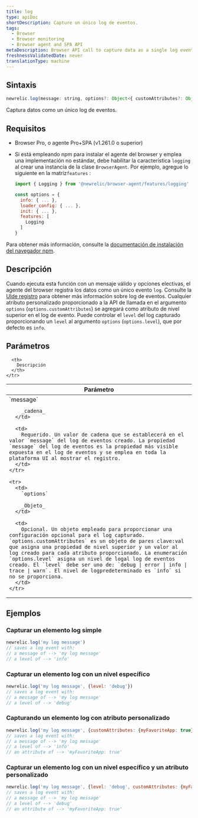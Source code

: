 ```yaml
---
title: log
type: apiDoc
shortDescription: Capture un único log de eventos.
tags:
  - Browser
  - Browser monitoring
  - Browser agent and SPA API
metaDescription: Browser API call to capture data as a single log event.
freshnessValidatedDate: never
translationType: machine
---
```


## Sintaxis

```js
newrelic.log(message: string, options?: Object<{ customAttributes?: Object, level?: 'debug|error|info|trace|warn'}>)
```

Captura datos como un único log de eventos.

## Requisitos

* Browser Pro, o agente Pro+SPA (v1.261.0 o superior)

* Si está empleando npm para instalar el agente del browser y emplea una implementación no estándar, debe habilitar la característica `logging` al crear una instancia de la clase `BrowserAgent`. Por ejemplo, agregue lo siguiente en la matriz`features` :

  ```js
  import { Logging } from '@newrelic/browser-agent/features/logging'

  const options = {
    info: { ... },
    loader_config: { ... },
    init: { ... },
    features: [
      Logging
    ]
  }
  ```

Para obtener más información, consulte la [documentación de instalación del navegador npm](https://www.npmjs.com/package/@newrelic/browser-agent#new-relic-browser-agent).

## Descripción

Cuando ejecuta esta función con un mensaje válido y opciones electivas, el agente del browser registra los datos como un único evento `log`. Consulte la [UIde registro](https://docs.newrelic.com/docs/logs/ui-data/use-logs-ui/) para obtener más información sobre log de eventos. Cualquier atributo personalizado proporcionado a la API de llamada en el argumento `options` (`options.customAttributes`) se agregará como atributo de nivel superior en el log de evento. Puede controlar el `level` del log capturado proporcionando un `level` al argumento `options` (`options.level`), que por defecto es `info`.

## Parámetros

<table>
  <thead>
    <tr>
      <th width="25%">
        Parámetro
      </th>

      <th>
        Descripción
      </th>
    </tr>
  </thead>

  <tbody>
    <tr>
      <td>
        `message`

        _cadena_
      </td>

      <td>
        Requerido. Un valor de cadena que se establecerá en el valor `message` del log de eventos creado. La propiedad `message` del log de eventos es la propiedad más visible expuesta en el log de eventos y se emplea en toda la plataforma UI al mostrar el registro.
      </td>
    </tr>

    <tr>
      <td>
        `options`

        _Objeto_
      </td>

      <td>
        Opcional. Un objeto empleado para proporcionar una configuración opcional para el log capturado. `options.customAttributes` es un objeto de pares clave:val que asigna una propiedad de nivel superior y un valor al log creado para cada atributo proporcionado. La enumeración `options.level` asigna un nivel de logal log de eventos creado. El `level` debe ser uno de: `debug | error | info | trace | warn`. El nivel de logpredeterminado es `info` si no se proporciona.
      </td>
    </tr>
  </tbody>
</table>

## Ejemplos

### Capturar un elemento log simple

```js
newrelic.log('my log message')
// saves a log event with:
// a message of --> 'my log message'
// a level of --> 'info'
```

### Capturar un elemento log con un nivel específico

```js
newrelic.log('my log message', {level: 'debug'})
// saves a log event with:
// a message of --> 'my log message'
// a level of --> 'debug'
```

### Capturando un elemento log con atributo personalizado

```js
newrelic.log('my log message', {customAttributes: {myFavoriteApp: true}})
// saves a log event with:
// a message of --> 'my log message'
// a level of --> 'info'
// an attribute of --> 'myFavoriteApp: true'
```

### Capturar un elemento log con un nivel específico y un atributo personalizado

```js
newrelic.log('my log message', {level: 'debug', customAttributes: {myFavoriteApp: true}})
// saves a log event with:
// a message of --> 'my log message'
// a level of --> 'debug'
// an attribute of --> 'myFavoriteApp: true'
```